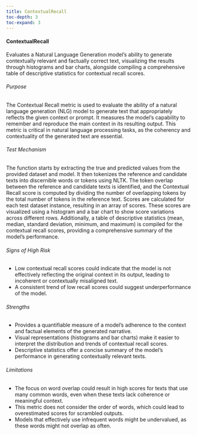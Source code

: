 ```yaml
---
title: ContextualRecall
toc-depth: 3
toc-expand: 3
---
```






 
#### ContextualRecall

Evaluates a Natural Language Generation model's ability to generate contextually relevant and factually correct
text, visualizing the results through histograms and bar charts, alongside compiling a comprehensive table of
descriptive statistics for contextual recall scores.

###### Purpose

The Contextual Recall metric is used to evaluate the ability of a natural language generation (NLG) model to
generate text that appropriately reflects the given context or prompt. It measures the model's capability to
remember and reproduce the main context in its resulting output. This metric is critical in natural language
processing tasks, as the coherency and contextuality of the generated text are essential.

###### Test Mechanism

The function starts by extracting the true and predicted values from the provided dataset and model. It then
tokenizes the reference and candidate texts into discernible words or tokens using NLTK. The token overlap between
the reference and candidate texts is identified, and the Contextual Recall score is computed by dividing the number
of overlapping tokens by the total number of tokens in the reference text. Scores are calculated for each test
dataset instance, resulting in an array of scores. These scores are visualized using a histogram and a bar chart to
show score variations across different rows. Additionally, a table of descriptive statistics (mean, median,
standard deviation, minimum, and maximum) is compiled for the contextual recall scores, providing a comprehensive
summary of the model's performance.

###### Signs of High Risk

- Low contextual recall scores could indicate that the model is not effectively reflecting the original context in
its output, leading to incoherent or contextually misaligned text.
- A consistent trend of low recall scores could suggest underperformance of the model.

###### Strengths

- Provides a quantifiable measure of a model's adherence to the context and factual elements of the generated
narrative.
- Visual representations (histograms and bar charts) make it easier to interpret the distribution and trends of
contextual recall scores.
- Descriptive statistics offer a concise summary of the model's performance in generating contextually relevant
texts.

###### Limitations

- The focus on word overlap could result in high scores for texts that use many common words, even when these texts
lack coherence or meaningful context.
- This metric does not consider the order of words, which could lead to overestimated scores for scrambled outputs.
- Models that effectively use infrequent words might be undervalued, as these words might not overlap as often.




 